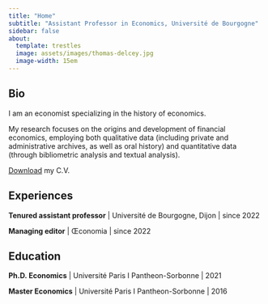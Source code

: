 ```yaml
---
title: "Home"
subtitle: "Assistant Professor in Economics, Université de Bourgogne"
sidebar: false
about: 
  template: trestles
  image: assets/images/thomas-delcey.jpg
  image-width: 15em
---
```


## Bio 

I am an economist specializing in the history of economics. 

My research focuses on the origins and development of financial economics, employing both qualitative data (including private and administrative archives, as well as oral history) and quantitative data (through bibliometric analysis and textual analysis).

[Download](assets/documents/cv.pdf) my C.V.

## Experiences

**Tenured assistant professor** | Université de Bourgogne, Dijon | since 2022

**Managing editor** | Œconomia | since 2022

## Education

**Ph.D. Economics** | Université Paris I Pantheon-Sorbonne | 2021

**Master Economics** | Université Paris I Pantheon-Sorbonne | 2016

